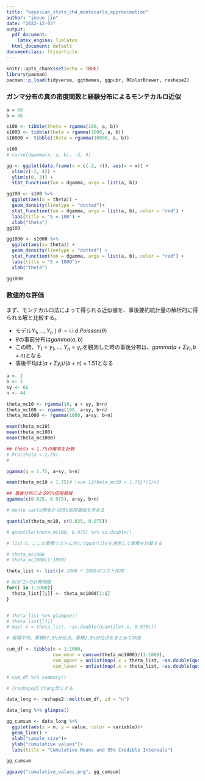 ```yaml
---
title: "bayesian_stats_ch4_montecarlo_approximation"
author: "inoue jin"
date: "2022-12-03"
output:
  pdf_document:
    latex_engine: lualatex
  html_document: default
documentclass: ltjsarticle
---
```


```r

knitr::opts_chunk$set(echo = TRUE)
library(pacman)
pacman::p_load(tidyverse, ggthemes, ggpubr, RColorBrewer, reshape2)

```

### ガンマ分布の真の密度関数と経験分布によるモンテカルロ近似

```r
a = 68
b = 45

s100 <- tibble(theta = rgamma(100, a, b))
s1000 <- tibble(theta = rgamma(1000, a, b))
s10000 <- tibble(theta = rgamma(10000, a, b))

s100
# curve(dgamma(x, a, b), -2, 4)

gg <- ggplot(data.frame(x = c(-2, 4)), aes(x = x)) + 
  xlim(c(-2, 4)) + 
  ylim(c(0, 3)) + 
  stat_function(fun = dgamma, args = list(a, b))

gg100 <- s100 %>% 
  ggplot(aes(x = theta)) + 
  geom_density(linetype = "dotted")+ 
  stat_function(fun = dgamma, args = list(a, b), color = "red") + 
  labs(title = "S = 100") + 
  xlab("theta")
gg100

gg1000 <- s1000 %>% 
  ggplot(aes(x= theta)) + 
  geom_density(linetype = "dotted") + 
  stat_function(fun = dgamma, args = list(a, b), color = "red") + 
  labs(title = "S = 1000")+
  xlab("theta")

gg1000

```


### 数値的な評価

まず、モンテカルロ法によって得られる近似値を、事後要約統計量の解析的に得られる解と比較する。

- モデル$Y_{1}, \dots, Y_{n}\mid\theta \sim \text{i.i.d.} Poisson(\theta)$
- $\theta$の事前分布は$gamma(a, b)$
- この時、$Y_{1} = y_{1}, \dots, Y_{n} = y_{n}$を観測した時の事後分布は、$gamma(a+\Sigma y_{i}, b+n)$となる
- 事後平均は$(a+\Sigma y_{i})/(b+n)$ = 1.51となる

```r

a <- 2
b <- 1
sy <- 66
n <- 44

theta_mc10 <- rgamma(10, a + sy, b+n)
theta_mc100 <- rgamma(100, a+sy, b+n)
theta_mc1000 <- rgamma(1000, a+sy, b+n)

mean(theta_mc10)
mean(theta_mc100)
mean(theta_mc1000)

## theta < 1.75の確率を計算
# Pro(theta < 1.75)
# 

pgamma(q = 1.75, a+sy, b+n)

mean(theta_mc10 < 1.75)# \sum 1{theta_mc10 < 1.75}*(1/n) 

## 事後分布による95%信用領域
qgamma(c(0.025, 0.975), a+sy, b+n)

# monte carlo標本から95%信用領域を求める

quantile(theta_mc10, c(0.025, 0.975))

# quantile(theta_mc100, 0.975) %>% as.double()


```

```r

# listで、ここの累積リストに対してquantileを適用して累積を計算する

# theta_mc1000
# theta_mc1000[1:1000]

theta_list <- list()# 1000 * 1000のリスト作成

# O(N^2)の計算時間
for(i in 1:1000){
  theta_list[[i]] <- theta_mc1000[1:i]
}


# theta_list %>% glimpse()
# theta_list[[1]]
# map(.x = theta_list, ~as.double(quantile(.x, 0.975)))

# 累積平均、累積97.5%分位点、累積2.5%分位点をまとめて作成

cum_df <- tibble(n = 1:1000, 
                 cum_mean = cumsum(theta_mc1000)/(1:1000),
                 cum_upper = unlist(map(.x = theta_list, ~as.double(quantile(.x, 0.975)))),
                 cum_lower = unlist(map(.x = theta_list, ~as.double(quantile(.x, 0.025)))))

# cum_df %>% summary()

# {reshape2}でlong型にする

data_long <- reshape2::melt(cum_df, id = "n")

data_long %>% glimpse()


```

```r
gg_cumsum <- data_long %>% 
  ggplot(aes(x = n, y = value, color = variable))+
  geom_line() + 
  xlab("sample size")+
  ylab("cumulative values")+
  labs(title = "Cumulative Means and 95% Credible Intervals")

gg_cumsum

```

```r
ggsave("cumulative_values.png", gg_cumsum)

```



```r




```













